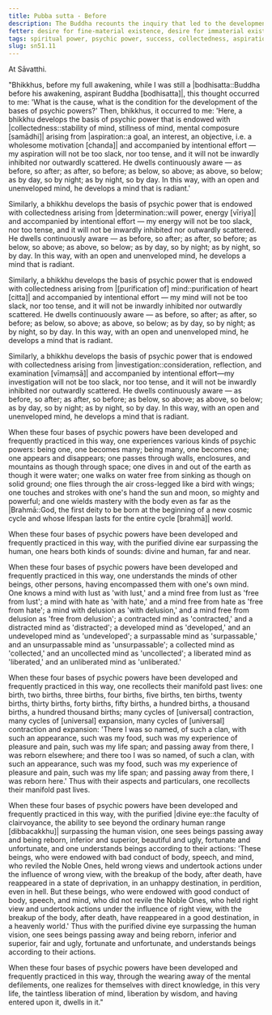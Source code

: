 ```yaml
---
title: Pubba sutta - Before
description: The Buddha recounts the inquiry that led to the development of the four bases of psychic powers before his full awakening.
fetter: desire for fine-material existence, desire for immaterial existence, conceit, restlessness, ignorance
tags: spiritual power, psychic power, success, collectedness, aspiration, persistence, energy, mind, investigation, reflection, close examination, sn, sn45-56, sn51
slug: sn51.11
---
```


At Sāvatthi.

"Bhikkhus, before my full awakening, while I was still a |bodhisatta::Buddha before his awakening, aspirant Buddha [bodhisatta]|, this thought occurred to me: 'What is the cause, what is the condition for the development of the bases of psychic powers?' Then, bhikkhus, it occurred to me: 'Here, a bhikkhu develops the basis of psychic power that is endowed with |collectedness::stability of mind, stillness of mind, mental composure [samādhi]| arising from |aspiration::a goal, an interest, an objective, i.e. a wholesome motivation [chanda]| and accompanied by intentional effort — my aspiration will not be too slack, nor too tense, and it will not be inwardly inhibited nor outwardly scattered. He dwells continuously aware — as before, so after; as after, so before; as below, so above; as above, so below; as by day, so by night; as by night, so by day. In this way, with an open and unenveloped mind, he develops a mind that is radiant.'

Similarly, a bhikkhu develops the basis of psychic power that is endowed with collectedness arising from |determination::will power, energy [vīriya]| and accompanied by intentional effort — my energy will not be too slack, nor too tense, and it will not be inwardly inhibited nor outwardly scattered. He dwells continuously aware — as before, so after; as after, so before; as below, so above; as above, so below; as by day, so by night; as by night, so by day. In this way, with an open and unenveloped mind, he develops a mind that is radiant.

Similarly, a bhikkhu develops the basis of psychic power that is endowed with collectedness arising from |[purification of] mind::purification of heart [citta]| and accompanied by intentional effort — my mind will not be too slack, nor too tense, and it will not be inwardly inhibited nor outwardly scattered. He dwells continuously aware — as before, so after; as after, so before; as below, so above; as above, so below; as by day, so by night; as by night, so by day. In this way, with an open and unenveloped mind, he develops a mind that is radiant.

Similarly, a bhikkhu develops the basis of psychic power that is endowed with collectedness arising from |investigation::consideration, reflection, and examination [vīmaṃsā]| and accompanied by intentional effort—my investigation will not be too slack, nor too tense, and it will not be inwardly inhibited nor outwardly scattered. He dwells continuously aware — as before, so after; as after, so before; as below, so above; as above, so below; as by day, so by night; as by night, so by day. In this way, with an open and unenveloped mind, he develops a mind that is radiant.

When these four bases of psychic powers have been developed and frequently practiced in this way, one experiences various kinds of psychic powers: being one, one becomes many; being many, one becomes one; one appears and disappears; one passes through walls, enclosures, and mountains as though through space; one dives in and out of the earth as though it were water; one walks on water free from sinking as though on solid ground; one flies through the air cross-legged like a bird with wings; one touches and strokes with one's hand the sun and moon, so mighty and powerful; and one wields mastery with the body even as far as the |Brahmā::God, the first deity to be born at the beginning of a new cosmic cycle and whose lifespan lasts for the entire cycle [brahmā]| world.

When these four bases of psychic powers have been developed and frequently practiced in this way, with the purified divine ear surpassing the human, one hears both kinds of sounds: divine and human, far and near.

When these four bases of psychic powers have been developed and frequently practiced in this way, one understands the minds of other beings, other persons, having encompassed them with one's own mind. One knows a mind with lust as 'with lust,' and a mind free from lust as 'free from lust'; a mind with hate as 'with hate,' and a mind free from hate as 'free from hate'; a mind with delusion as 'with delusion,' and a mind free from delusion as 'free from delusion'; a contracted mind as 'contracted,' and a distracted mind as 'distracted'; a developed mind as 'developed,' and an undeveloped mind as 'undeveloped'; a surpassable mind as 'surpassable,' and an unsurpassable mind as 'unsurpassable'; a collected mind as 'collected,' and an uncollected mind as 'uncollected'; a liberated mind as 'liberated,' and an unliberated mind as 'unliberated.'

When these four bases of psychic powers have been developed and frequently practiced in this way, one recollects their manifold past lives: one birth, two births, three births, four births, five births, ten births, twenty births, thirty births, forty births, fifty births, a hundred births, a thousand births, a hundred thousand births; many cycles of [universal] contraction, many cycles of [universal] expansion, many cycles of [universal] contraction and expansion: 'There I was so named, of such a clan, with such an appearance, such was my food, such was my experience of pleasure and pain, such was my life span; and passing away from there, I was reborn elsewhere; and there too I was so named, of such a clan, with such an appearance, such was my food, such was my experience of pleasure and pain, such was my life span; and passing away from there, I was reborn here.' Thus with their aspects and particulars, one recollects their manifold past lives.

When these four bases of psychic powers have been developed and frequently practiced in this way, with the purified |divine eye::the faculty of clairvoyance, the ability to see beyond the ordinary human range [dibbacakkhu]| surpassing the human vision, one sees beings passing away and being reborn, inferior and superior, beautiful and ugly, fortunate and unfortunate, and one understands beings according to their actions: 'These beings, who were endowed with bad conduct of body, speech, and mind, who reviled the Noble Ones, held wrong views and undertook actions under the influence of wrong view, with the breakup of the body, after death, have reappeared in a state of deprivation, in an unhappy destination, in perdition, even in hell. But these beings, who were endowed with good conduct of body, speech, and mind, who did not revile the Noble Ones, who held right view and undertook actions under the influence of right view, with the breakup of the body, after death, have reappeared in a good destination, in a heavenly world.' Thus with the purified divine eye surpassing the human vision, one sees beings passing away and being reborn, inferior and superior, fair and ugly, fortunate and unfortunate, and understands beings according to their actions.

When these four bases of psychic powers have been developed and frequently practiced in this way, through the wearing away of the mental defilements, one realizes for themselves with direct knowledge, in this very life, the taintless liberation of mind, liberation by wisdom, and having entered upon it, dwells in it."